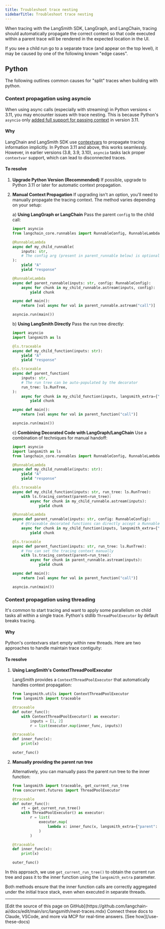 ```yaml
---
title: Troubleshoot trace nesting
sidebarTitle: Troubleshoot trace nesting
---
```


When tracing with the LangSmith SDK, LangGraph, and LangChain, tracing should automatically propagate the correct context so that code executed within a parent trace will be rendered in the expected location in the UI.

If you see a child run go to a separate trace (and appear on the top level), it may be caused by one of the following known "edge cases".

## Python

The following outlines common causes for "split" traces when building with python.

### Context propagation using asyncio

When using async calls (especially with streaming) in Python versions < 3.11, you may encounter issues with trace nesting. This is because Python's `asyncio` only [added full support for passing context](https://docs.python.org/3/library/asyncio-task.html#asyncio.create_task) in version 3.11.

#### Why

LangChain and LangSmith SDK use [contextvars](https://docs.python.org/3/library/contextvars.html) to propagate tracing information implicitly. In Python 3.11 and above, this works seamlessly. However, in earlier versions (3.8, 3.9, 3.10), `asyncio` tasks lack proper `contextvar` support, which can lead to disconnected traces.

#### To resolve

1. **Upgrade Python Version (Recommended)** If possible, upgrade to Python 3.11 or later for automatic context propagation.

2. **Manual Context Propagation** If upgrading isn't an option, you'll need to manually propagate the tracing context. The method varies depending on your setup:

   a) **Using LangGraph or LangChain** Pass the parent `config` to the child call:

   ```python
   import asyncio
   from langchain_core.runnables import RunnableConfig, RunnableLambda

   @RunnableLambda
   async def my_child_runnable(
       inputs: str,
       # The config arg (present in parent_runnable below) is optional
   ):
       yield "A"
       yield "response"

   @RunnableLambda
   async def parent_runnable(inputs: str, config: RunnableConfig):
       async for chunk in my_child_runnable.astream(inputs, config):
           yield chunk

   async def main():
       return [val async for val in parent_runnable.astream("call")]

   asyncio.run(main())
   ```

   b) **Using LangSmith Directly** Pass the run tree directly:

   ```python
   import asyncio
   import langsmith as ls

   @ls.traceable
   async def my_child_function(inputs: str):
       yield "A"
       yield "response"

   @ls.traceable
   async def parent_function(
       inputs: str,
       # The run tree can be auto-populated by the decorator
       run_tree: ls.RunTree,
   ):
       async for chunk in my_child_function(inputs, langsmith_extra={"parent": run_tree}):
           yield chunk

   async def main():
       return [val async for val in parent_function("call")]

   asyncio.run(main())
   ```

   c) **Combining Decorated Code with LangGraph/LangChain** Use a combination of techniques for manual handoff:

   ```python
   import asyncio
   import langsmith as ls
   from langchain_core.runnables import RunnableConfig, RunnableLambda

   @RunnableLambda
   async def my_child_runnable(inputs: str):
       yield "A"
       yield "response"

   @ls.traceable
   async def my_child_function(inputs: str, run_tree: ls.RunTree):
       with ls.tracing_context(parent=run_tree):
           async for chunk in my_child_runnable.astream(inputs):
               yield chunk

   @RunnableLambda
   async def parent_runnable(inputs: str, config: RunnableConfig):
       # @traceable decorated functions can directly accept a RunnableConfig when passed in via "config"
       async for chunk in my_child_function(inputs, langsmith_extra={"config": config}):
           yield chunk

   @ls.traceable
   async def parent_function(inputs: str, run_tree: ls.RunTree):
       # You can set the tracing context manually
       with ls.tracing_context(parent=run_tree):
           async for chunk in parent_runnable.astream(inputs):
               yield chunk

   async def main():
       return [val async for val in parent_function("call")]

   asyncio.run(main())
   ```

### Context propagation using threading

It's common to start tracing and want to apply some parallelism on child tasks all within a single trace. Python's stdlib `ThreadPoolExecutor` by default breaks tracing.

#### Why

Python's contextvars start empty within new threads. Here are two approaches to handle maintain trace contiguity:

#### To resolve

1. **Using LangSmith's ContextThreadPoolExecutor**

   LangSmith provides a `ContextThreadPoolExecutor` that automatically handles context propagation:

   ```python
   from langsmith.utils import ContextThreadPoolExecutor
   from langsmith import traceable

   @traceable
   def outer_func():
       with ContextThreadPoolExecutor() as executor:
           inputs = [1, 2]
           r = list(executor.map(inner_func, inputs))

   @traceable
   def inner_func(x):
       print(x)

   outer_func()
   ```

2. **Manually providing the parent run tree**

   Alternatively, you can manually pass the parent run tree to the inner function:

   ```python
   from langsmith import traceable, get_current_run_tree
   from concurrent.futures import ThreadPoolExecutor

   @traceable
   def outer_func():
       rt = get_current_run_tree()
       with ThreadPoolExecutor() as executor:
           r = list(
               executor.map(
                   lambda x: inner_func(x, langsmith_extra={"parent": rt}), [1, 2]
               )
           )

   @traceable
   def inner_func(x):
       print(x)

   outer_func()
   ```

In this approach, we use `get_current_run_tree()` to obtain the current run tree and pass it to the inner function using the `langsmith_extra` parameter.

Both methods ensure that the inner function calls are correctly aggregated under the initial trace stack, even when executed in separate threads.

---

<Callout icon="pen-to-square" iconType="regular">
    [Edit the source of this page on GitHub](https://github.com/langchain-ai/docs/edit/main/src/langsmith/nest-traces.mdx)
</Callout>
<Tip icon="terminal" iconType="regular">
    Connect these docs to Claude, VSCode, and more via MCP for    real-time answers. [See how](/use-these-docs)
</Tip>
